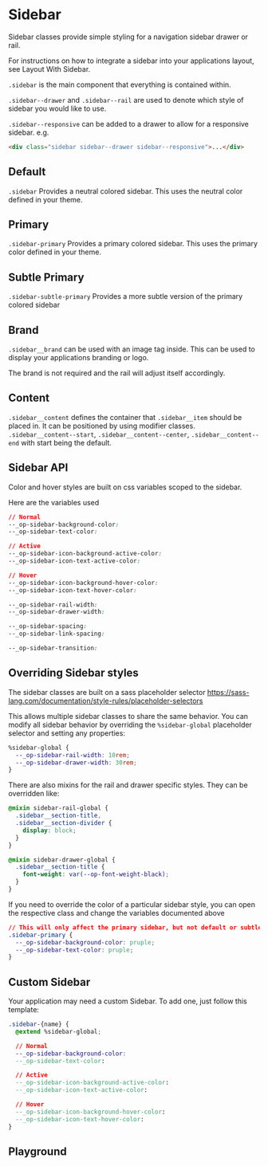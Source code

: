 
# Sidebar

Sidebar classes provide simple styling for a navigation sidebar drawer or rail.

For instructions on how to integrate a sidebar into your applications layout, see <LinkTo LinkTo kind="recipes-layout--sidebar">Layout With Sidebar</LinkTo>.

`.sidebar` is the main component that everything is contained within.

`.sidebar--drawer` and `.sidebar--rail` are used to denote which style of sidebar you would like to use.

`.sidebar--responsive` can be added to a drawer to allow for a responsive sidebar. e.g.

```html
<div class="sidebar sidebar--drawer sidebar--responsive">...</div>
```

## Default

`.sidebar` Provides a neutral colored sidebar. This uses the neutral color defined in your theme.

<div class='flex layout-row gap-sm'>
  <Canvas withToolbar>
    <Story id='components-sidebar--default-drawer' />
  </Canvas>

  <Canvas withToolbar>
    <Story id='components-sidebar--default-rail' />
  </Canvas>
</div>

## Primary

`.sidebar-primary` Provides a primary colored sidebar. This uses the primary color defined in your theme.

<div class="flex layout-row gap-sm">
  <Canvas withToolbar>
    <Story id="components-sidebar--primary-drawer" />
  </Canvas>
  <Canvas withToolbar>
    <Story id="components-sidebar--primary-rail" />
  </Canvas>
</div>

## Subtle Primary

`.sidebar-subtle-primary` Provides a more subtle version of the primary colored sidebar

<div class="flex layout-row gap-sm">
  <Canvas withToolbar>
    <Story id="components-sidebar--subtle-primary-drawer" />
  </Canvas>
  <Canvas withToolbar>
    <Story id="components-sidebar--subtle-primary-rail" />
  </Canvas>
</div>

## Brand

`.sidebar__brand` can be used with an image tag inside. This can be used to display your applications branding or logo.

The brand is not required and the rail will adjust itself accordingly.

<div class="flex layout-row gap-sm">
  <Canvas withToolbar>
    <Story id="components-sidebar--no-brand-drawer" />
  </Canvas>
  <Canvas withToolbar>
    <Story id="components-sidebar--no-brand-rail" />
  </Canvas>
</div>

## Content

`.sidebar__content` defines the container that `.sidebar__item` should be placed in. It can be positioned by using modifier classes.
`.sidebar__content--start`, `.sidebar__content--center`, `.sidebar__content--end` with start being the default.

<div class="flex layout-row gap-sm">
  <Canvas withToolbar>
    <Story id="components-sidebar--centered-drawer" />
  </Canvas>
  <Canvas withToolbar>
    <Story id="components-sidebar--centered-rail" />
  </Canvas>
</div>

<div class="flex layout-row gap-sm">
  <Canvas withToolbar>
    <Story id="components-sidebar--end-drawer" />
  </Canvas>
  <Canvas withToolbar>
    <Story id="components-sidebar--end-rail" />
  </Canvas>
</div>

<div class="flex layout-row gap-sm">
  <Canvas withToolbar>
    <Story id="components-sidebar--logout-drawer" />
  </Canvas>
  <Canvas withToolbar>
    <Story id="components-sidebar--logout-rail" />
  </Canvas>
</div>

## Sidebar API

Color and hover styles are built on css variables scoped to the sidebar.

Here are the variables used

```css
// Normal
--_op-sidebar-background-color:
--_op-sidebar-text-color:

// Active
--_op-sidebar-icon-background-active-color:
--_op-sidebar-icon-text-active-color:

// Hover
--_op-sidebar-icon-background-hover-color:
--_op-sidebar-icon-text-hover-color:

--_op-sidebar-rail-width:
--_op-sidebar-drawer-width:

--_op-sidebar-spacing:
--_op-sidebar-link-spacing:

--_op-sidebar-transition:
```

## Overriding Sidebar styles

The sidebar classes are built on a sass placeholder selector https://sass-lang.com/documentation/style-rules/placeholder-selectors

This allows multiple sidebar classes to share the same behavior. You can modify all sidebar behavior by overriding the `%sidebar-global` placeholder selector and setting any properties:

```css
%sidebar-global {
  --_op-sidebar-rail-width: 10rem;
  --_op-sidebar-drawer-width: 30rem;
}
```

There are also mixins for the rail and drawer specific styles. They can be overridden like:

```css
@mixin sidebar-rail-global {
  .sidebar__section-title,
  .sidebar__section-divider {
    display: block;
  }
}

@mixin sidebar-drawer-global {
  .sidebar__section-title {
    font-weight: var(--op-font-weight-black);
  }
}
```

If you need to override the color of a particular sidebar style, you can open the respective class and change the variables documented above

```css
// This will only affect the primary sidebar, but not default or subtle primary
.sidebar-primary {
  --_op-sidebar-background-color: pruple;
  --_op-sidebar-text-color: pruple;
}
```

## Custom Sidebar

Your application may need a custom Sidebar. To add one, just follow this template:

```css
.sidebar-{name} {
  @extend %sidebar-global;

  // Normal
  --_op-sidebar-background-color:
  --_op-sidebar-text-color:

  // Active
  --_op-sidebar-icon-background-active-color:
  --_op-sidebar-icon-text-active-color:

  // Hover
  --_op-sidebar-icon-background-hover-color:
  --_op-sidebar-icon-text-hover-color:
}
```

## Playground

<Primary />
<ArgsTable of="." story="^" />
